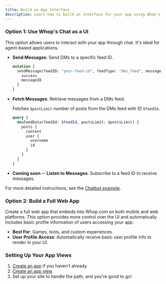 ```yaml
---
title: Build an App Interface
description: Learn how to build an interface for your app using Whop's chat or by embedding a full web app.
---
```




### Option 1: Use Whop's Chat as a UI

This option allows users to interact with your app through chat. It's ideal for agent-based applications.

- **Send Messages**: Send DMs to a specific feed ID.

  ```graphql
  mutation {
    sendMessage(feedID: "your-feed-id", feedType: "dms_feed", message: "Hello, World!") {
      success
      messageID
    }
  }
  ```

- **Fetch Messages**: Retrieve messages from a DMs feed.
  
  Fetches `$postLimit` number of posts from the DMs feed with ID `$feedId`.

  ```graphql
  query {
    dmsFeedData(feedId: $feedId, postsLimit: $postsLimit) {
      posts {
        content
        user {
          username
          id
        }
      }
    }
  }
  ```

- **Coming soon -- Listen to Messages**: Subscribe to a feed ID to receive messages.

For more detailed instructions, see the [Chatbot example](/examples/chatbot).

### Option 2: Build a Full Web App

Create a full web app that embeds into Whop.com on both mobile and web platforms. This option provides more control over the UI and automatically includes basic profile information of users accessing your app.

- **Best For**: Games, tools, and custom experiences.
- **User Profile Access**: Automatically receive basic user profile info to render in your UI.

### Setting Up Your App Views

1. [Create an app](/instructions/get-api-key) if you haven't already.
2. [Create an app view](/instructions/create-app-views).
3. Set up your site to handle the path, and you're good to go!
